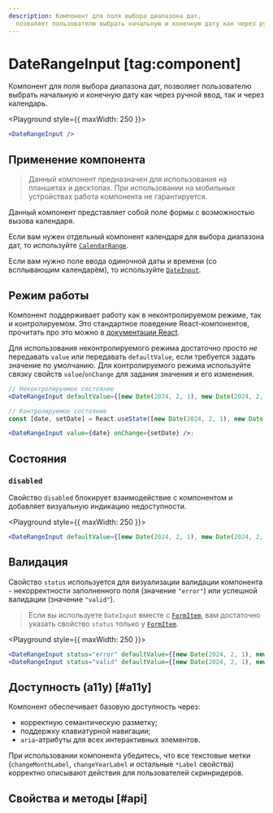 ```yaml
---
description: Компонент для поля выбора диапазона дат,
  позволяет пользователю выбрать начальную и конечную дату как через ручной ввод, так и через календарь.
---
```


<Overview group="dates">

# DateRangeInput [tag:component]

Компонент для поля выбора диапазона дат, позволяет пользователю выбрать начальную и конечную дату как через ручной ввод,
так и через календарь.

</Overview>

<Playground style={{ maxWidth: 250 }}>
  ```jsx
  <DateRangeInput />
  ```
</Playground>

## Применение компонента

> Данный компонент предназначен для использования на планшетах и десктопах.
> При использовании на мобильных устройствах работа компонента не гарантируется.

Данный компонент представляет собой поле формы с возможностью вызова календаря.

Если вам нужен отдельный компонент календаря для выбора диапазона дат, то используйте [`CalendarRange`](/components/calendar-range).

Если вам нужно поле ввода одиночной даты и времени (со всплывающим календарём), то используйте [`DateInput`](/components/date-input).

## Режим работы

Компонент поддерживает работу как в неконтролируемом режиме, так и контролируемом. Это стандартное поведение
React-компонентов, прочитать про это можно в [документации React](https://react.dev/reference/react-dom/components/input#controlling-an-input-with-a-state-variable).

Для использования неконтролируемого режима достаточно просто _не_ передавать `value` или передавать `defaultValue`, если
требуется задать значение по умолчанию.
Для контролируемого режима используйте связку свойств `value`/`onChange` для задания значения и его изменения.

```jsx
// Неконтролируемое состояние
<DateRangeInput defaultValue={[new Date(2024, 2, 1), new Date(2024, 2, 10)]} />;

// Контролируемое состояние
const [date, setDate] = React.useState([new Date(2024, 2, 1), new Date(2024, 2, 10)]);

<DateRangeInput value={date} onChange={setDate} />;
```

## Состояния

### `disabled`

Свойство `disabled` блокирует взаимодействие с компонентом и добавляет визуальную индикацию недоступности.

<Playground style={{ maxWidth: 250 }}>
  ```jsx
  <DateRangeInput defaultValue={[new Date(2024, 2, 1), new Date(2024, 2, 10)]} disabled />
  ```
</Playground>

## Валидация

Свойство `status` используется для визуализации валидации компонента - некорректности заполненного поля (значение `"error"`)
или успешной валидации (значение `"valid"`).

> Если вы используете `DateInput` вместе с [`FormItem`](/components/form-item), вам достаточно указать свойство `status` только у
> [`FormItem`](/components/form-item).

<Playground style={{ maxWidth: 250 }}>
  ```jsx
  <DateRangeInput status="error" defaultValue={[new Date(2024, 2, 1), new Date(2024, 2, 10)]} />
  <DateRangeInput status="valid" defaultValue={[new Date(2024, 2, 1), new Date(2024, 2, 10)]} />
  ```
</Playground>

## Доступность (a11y) [#a11y]

Компонент обеспечивает базовую доступность через:

- корректную семантическую разметку;
- поддержку клавиатурной навигации;
- `aria`-атрибуты для всех интерактивных элементов.

При использовании компонента убедитесь, что все текстовые метки
(`changeMonthLabel`, `changeYearLabel` и остальные `*Label` свойства) корректно описывают действия для пользователей скринридеров.

## Свойства и методы [#api]

<PropsTable name="DateRangeInput" />
